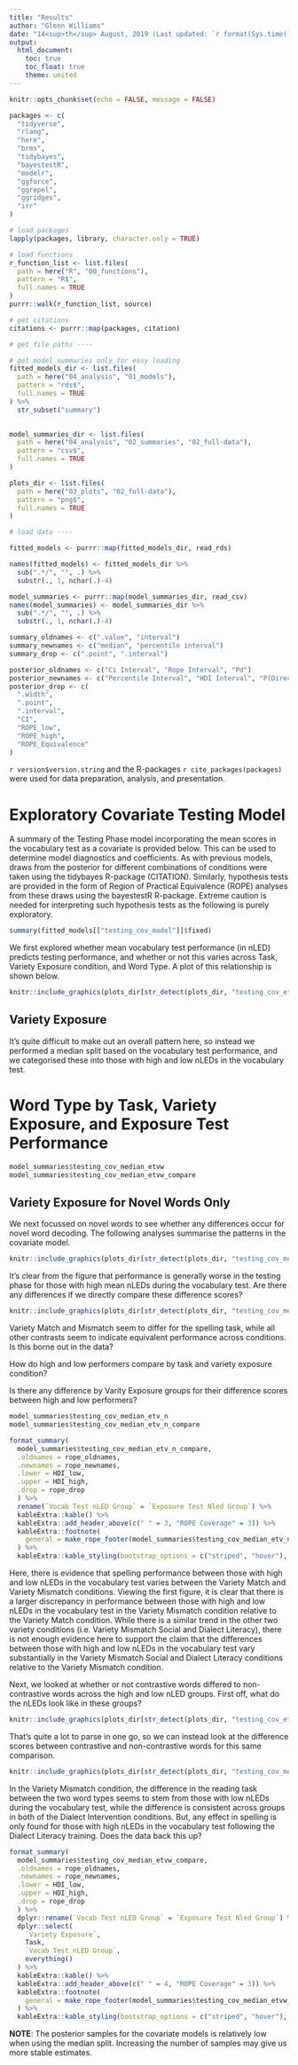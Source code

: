 ```yaml
---
title: "Results"
author: "Glenn Williams"
date: "14<sup>th</sup> August, 2019 (Last updated: `r format(Sys.time(), '%d<sup>th</sup> %B, %Y')`)"
output: 
  html_document:
    toc: true
    toc_float: true
    theme: united
---
```


```r
knitr::opts_chunk$set(echo = FALSE, message = FALSE)

packages <- c(
  "tidyverse",
  "rlang",
  "here",
  "brms",
  "tidybayes",
  "bayestestR",
  "modelr",
  "ggforce",
  "ggrepel",
  "ggridges",
  "irr"
)

# load packages
lapply(packages, library, character.only = TRUE)

# load functions
r_function_list <- list.files(
  path = here("R", "00_functions"), 
  pattern = "R$",
  full.names = TRUE
)
purrr::walk(r_function_list, source)

# get citations
citations <- purrr::map(packages, citation)

# get file paths ----

# get model summaries only for easy loading
fitted_models_dir <- list.files(
  path = here("04_analysis", "01_models"),
  pattern = "rds$",
  full.names = TRUE
) %>% 
  str_subset("summary")
  

model_summaries_dir <- list.files(
  path = here("04_analysis", "02_summaries", "02_full-data"),
  pattern = "csv$",
  full.names = TRUE
)

plots_dir <- list.files(
  path = here("03_plots", "02_full-data"),
  pattern = "png$",
  full.names = TRUE
)

# load data ----

fitted_models <- purrr::map(fitted_models_dir, read_rds)

names(fitted_models) <- fitted_models_dir %>% 
  sub(".*/", "", .) %>% 
  substr(., 1, nchar(.)-4)

model_summaries <- purrr::map(model_summaries_dir, read_csv)
names(model_summaries) <- model_summaries_dir %>% 
  sub(".*/", "", .) %>% 
  substr(., 1, nchar(.)-4)
```

```r
summary_oldnames <- c(".value", "interval")
summary_newnames <- c("median", "percentile interval")
summary_drop <- c(".point", ".interval")

posterior_oldnames <- c("Ci Interval", "Rope Interval", "Pd")
posterior_newnames <- c("Percentile Interval", "HDI Interval", "P(Direction)")
posterior_drop <- c(
  ".width",
  ".point",
  ".interval",
  "CI",
  "ROPE_low", 
  "ROPE_high",
  "ROPE_Equivalence"
)
```

`r version$version.string` and the R-packages `r cite_packages(packages)` were used for data preparation, analysis, and presentation.

# Exploratory Covariate Testing Model

A summary of the Testing Phase model incorporating the mean scores in the vocabulary test as a covariate is provided below. This can be used to determine model diagnostics and coefficients. As with previous models, draws from the posterior for different combinations of conditions were taken using the tidybayes R-package (CITATION). Similarly, hypothesis tests are provided in the form of Region of Practical Equivalence (ROPE) analyses from these draws using the bayestestR R-package. Extreme caution is needed for interpreting such hypothesis tests as the following is purely exploratory.

```r
summary(fitted_models[["testing_cov_model"]]$fixed)
```

We first explored whether mean vocabulary test performance (in nLED) predicts testing performance, and whether or not this varies across Task, Variety Exposure condition, and Word Type. A plot of this relationship is shown below.

```r
knitr::include_graphics(plots_dir[str_detect(plots_dir, "testing_cov_etv")])
```

## Variety Exposure

It's quite difficult to make out an overall pattern here, so instead we performed a median split based on the vocabulary test performance, and we categorised these into those with high and low nLEDs in the vocabulary test.

# Word Type by Task, Variety Exposure, and Exposure Test Performance

```r
model_summaries$testing_cov_median_etvw
model_summaries$testing_cov_median_etvw_compare
```





## Variety Exposure for Novel Words Only

We next focussed on novel words to see whether any differences occur for novel word decoding. The following analyses summarise the patterns in the covariate model. 

```r
knitr::include_graphics(plots_dir[str_detect(plots_dir, "testing_cov_median_etv_n")])
```

It's clear from the figure that performance is generally worse in the testing phase for those with high mean nLEDs during the vocabulary test. Are there any differences if we directly compare these difference scores?

```r
knitr::include_graphics(plots_dir[str_detect(plots_dir, "testing_cov_median_etv_n_compare")])
```

Variety Match and Mismatch seem to differ for the spelling task, while all other contrasts seem to indicate equivalent performance across conditions. Is this borne out in the data?



How do high and low performers compare by task and variety exposure condition?

Is there any difference by Varity Exposure groups for their difference scores between high and low performers?

```r
model_summaries$testing_cov_median_etv_n
model_summaries$testing_cov_median_etv_n_compare
```









```r
format_summary(
  model_summaries$testing_cov_median_etv_n_compare, 
  .oldnames = rope_oldnames, 
  .newnames = rope_newnames,
  .lower = HDI_low,
  .upper = HDI_high,
  .drop = rope_drop
  ) %>% 
  rename(`Vocab Test nLED Group` = `Exposure Test Nled Group`) %>% 
  kableExtra::kable() %>% 
  kableExtra::add_header_above(c(" " = 3, "ROPE Coverage" = 3)) %>% 
  kableExtra::footnote(
    general = make_rope_footer(model_summaries$testing_cov_median_etv_n_compare)
  ) %>% 
  kableExtra::kable_styling(bootstrap_options = c("striped", "hover"), full_width = TRUE)
```

Here, there is evidence that spelling performance between those with high and low nLEDs in the vocabulary test varies between the Variety Match and Variety Mismatch conditions. Viewing the first figure, it is clear that there is a larger discrepancy in performance between those with high and low nLEDs in the vocabulary test in the Variety Mismatch condition relative to the Variety Match condition. While there is a similar trend in the other two variety conditions (i.e. Variety Mismatch Social and Dialect Literacy), there is not enough evidence here to support the claim that the differences between those with high and low nLEDs in the vocabulary test vary substantially in the Variety Mismatch Social and Dialect Literacy conditions relative to the Variety Mismatch condition.

Next, we looked at whether or not contrastive words differed to non-contrastive words across the high and low nLED groups. First off, what do the nLEDs look like in these groups?

```r
knitr::include_graphics(plots_dir[str_detect(plots_dir, "testing_cov_etvw_median")])
```

That's quite a lot to parse in one go, so we can instead look at the difference scores between contrastive and non-contrastive words for this same comparison.

```r
knitr::include_graphics(plots_dir[str_detect(plots_dir, "testing_cov_median_etvw_compare")])
```

In the Variety Mismatch condition, the difference in the reading task between the two word types seems to stem from those with low nLEDs during the vocabulary test, while the difference is consistent across groups in both of the Dialect Intervention conditions. But, any effect in spelling is only found for those with high nLEDs in the vocabulary test following the Dialect Literacy training. Does the data back this up?

```r
format_summary(
  model_summaries$testing_cov_median_etvw_compare, 
  .oldnames = rope_oldnames, 
  .newnames = rope_newnames,
  .lower = HDI_low,
  .upper = HDI_high,
  .drop = rope_drop
  ) %>% 
  dplyr::rename(`Vocab Test nLED Group` = `Exposure Test Nled Group`) %>% 
  dplyr::select(
    `Variety Exposure`, 
    Task, 
    `Vocab Test nLED Group`, 
    everything()
  ) %>% 
  kableExtra::kable() %>% 
  kableExtra::add_header_above(c(" " = 4, "ROPE Coverage" = 3)) %>% 
  kableExtra::footnote(
    general = make_rope_footer(model_summaries$testing_cov_median_etvw_compare)
  ) %>% 
  kableExtra::kable_styling(bootstrap_options = c("striped", "hover"), full_width = TRUE)
```

**NOTE**: The posterior samples for the covariate models is relatively low when using the median split. Increasing the number of samples may give us more stable estimates.